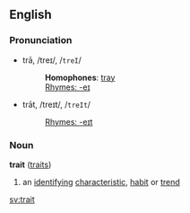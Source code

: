 ==English==
===Pronunciation===
*trā, /treɪ/, /<tt>treI</tt>/
*:'''Homophones''': [[tray]]
*:[[Rhymes:English:-eɪ|Rhymes: -eɪ]]
*trāt, /treɪt/, /<tt>treIt</tt>/
*:[[Rhymes:English:-eɪt|Rhymes: -eɪt]]

===Noun===
'''trait''' ([[traits]])

#an [[identify]]ing [[characteristic]], [[habit]] or [[trend]]

[[sv:trait]]